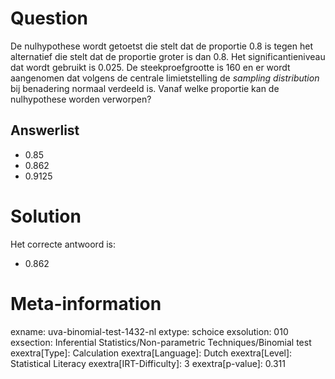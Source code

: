Question
========

De nulhypothese wordt getoetst die stelt dat de proportie 0.8 is tegen
het alternatief die stelt dat de proportie groter is dan 0.8. Het
significantieniveau dat wordt gebruikt is 0.025. De steekproefgrootte is
160 en er wordt aangenomen dat volgens de centrale limietstelling de *sampling distribution* bij benadering normaal verdeeld is. Vanaf welke
proportie kan de nulhypothese worden verworpen?

Answerlist
----------

* 0.85
* 0.862
* 0.9125

Solution
========

Het correcte antwoord is: 

* 0.862

Meta-information
================
exname: uva-binomial-test-1432-nl
extype: schoice
exsolution: 010
exsection: Inferential Statistics/Non-parametric Techniques/Binomial test
exextra[Type]: Calculation
exextra[Language]: Dutch
exextra[Level]: Statistical Literacy
exextra[IRT-Difficulty]: 3
exextra[p-value]: 0.311
